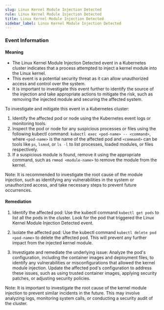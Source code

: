 ```yaml
--- 
slug: Linux Kernel Module Injection Detected
rule: Linux Kernel Module Injection Detected
title: Linux Kernel Module Injection Detected
sidebar_label: Linux Kernel Module Injection Detected
---
```

                   
### Event Information

#### Meaning

- The Linux Kernel Module Injection Detected event in a Kubernetes cluster indicates that a process attempted to inject a kernel module into the Linux kernel.
- This event is a potential security threat as it can allow unauthorized access and control over the system.
- It is important to investigate this event further to identify the source of the injection and take appropriate actions to mitigate the risk, such as removing the injected module and securing the affected system.

To investigate and mitigate this event in a Kubernetes cluster:
1. Identify the affected pod or node using the Kubernetes event logs or monitoring tools.
2. Inspect the pod or node for any suspicious processes or files using the following kubectl command: `kubectl exec <pod-name> -- <command>`, where `<pod-name>` is the name of the affected pod and `<command>` can be tools like `ps`, `lsmod`, or `ls -l` to list processes, loaded modules, or files respectively.
3. If a suspicious module is found, remove it using the appropriate command, such as `rmmod <module-name>` to remove the module from the kernel.

Note: It is recommended to investigate the root cause of the module injection, such as identifying any vulnerabilities in the system or unauthorized access, and take necessary steps to prevent future occurrences.

#### Remediation

1. Identify the affected pod: Use the kubectl command `kubectl get pods` to list all the pods in the cluster. Look for the pod that triggered the Linux Kernel Module Injection Detected event.

2. Isolate the affected pod: Use the kubectl command `kubectl delete pod <pod-name>` to delete the affected pod. This will prevent any further impact from the injected kernel module.

3. Investigate and remediate the underlying issue: Analyze the pod's configuration, including the container images and deployment files, to identify any vulnerabilities or misconfigurations that allowed the kernel module injection. Update the affected pod's configuration to address these issues, such as using trusted container images, applying security patches, or adjusting security policies.

Note: It is important to investigate the root cause of the kernel module injection to prevent similar incidents in the future. This may involve analyzing logs, monitoring system calls, or conducting a security audit of the cluster.


 